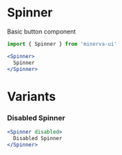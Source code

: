 
<Meta title="Elements|Spinner" component={Spinner} />

# Spinner

Basic button component

```js
import { Spinner } from 'minerva-ui'
```

```jsx
<Spinner>
  Spinner
</Spinner>
```

<Props of={Spinner} />

# Variants

### Disabled Spinner
```jsx
<Spinner disabled>
  Disabled Spinner
</Spinner>
```